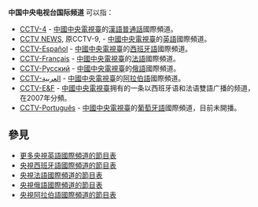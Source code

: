 '''中国中央电视台国际频道''' 可以指：
* [[中国中央电视台中文国际频道|CCTV-4]] - [[中國中央電視臺|中國中央電視臺]]的[[漢語|漢語]][[普通話|普通話]]國際頻道。
* [[中国中央电视台英语国际频道|CCTV NEWS]], 原CCTV-9, - [[中國中央電視臺|中國中央電視臺]]的[[英語|英語]]國際頻道。
* [[中国中央电视台西班牙语国际频道|CCTV-Español]] - [[中國中央電視臺|中國中央電視臺]]的[[西班牙語|西班牙語]]國際頻道。
* [[中国中央电视台法语国际频道|CCTV-Français]] - [[中國中央電視臺|中國中央電視臺]]的[[法語|法語]]國際頻道。
* [[中国中央电视台俄语国际频道|CCTV-Pусский]] - [[中國中央電視臺|中國中央電視臺]]的[[俄語|俄語]]國際頻道。
* [[中国中央电视台阿拉伯语国际频道|CCTV-العربية]] - [[中國中央電視臺|中國中央電視臺]]的[[阿拉伯語|阿拉伯語]]國際頻道。
* [[中国中央电视台西班牙语法语频道|CCTV-E&F]] - [[中國中央電視臺|中國中央電視臺]]拥有的一条以西班牙语和法语雙語广播的频道，在2007年分頻。
* [[中国中央电视台葡萄牙语国际频道|CCTV-Português]] - [[中國中央電視臺|中國中央電視臺]]的[[葡萄牙語|葡萄牙語]]國際頻道，目前未開播。

== 參見 ==
* [https://web.archive.org/web/20130801234322/http://english.cntv.cn/programs/ 更多央視英語國際頻道的節目表]
* [https://web.archive.org/web/20130806120023/http://espanol.cntv.cn/horario/01/index.shtml 央視西班牙語國際頻道的節目表]
* [https://web.archive.org/web/20130804035954/http://fr.cntv.cn/schedule/01/index.shtml 央視法語國際頻道的節目表]
* [https://web.archive.org/web/20130529143245/http://russian.cntv.cn/Schedule/index.shtml 央視俄語國際頻道的節目表]
* [https://web.archive.org/web/20130906125310/http://arabic.cntv.cn/20090724/103960.shtml 央視阿拉伯語國際頻道的節目表]

{{Disambig}}